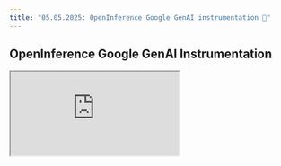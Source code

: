 ```yaml
---
title: "05.05.2025: OpenInference Google GenAI instrumentation 🧩"
---
```


<Update label="05.05.2025">

## OpenInference Google GenAI Instrumentation

<Frame>
  <iframe
    src="https://cdn.iframe.ly/bdf8oY5"
    width={1000}
    height={400}
    allowFullScreen
    allow="encrypted-media *;"
  />
</Frame>

We've added a Python auto-instrumentation library for the Google GenAI SDK. This enables seamless tracing of GenAI workflows with full OpenTelemetry compatibility. Traces can be exported to any OpenTelemetry collector.

### Installation

```bash
pip install openinference-instrumentation-google-genai
```

For more details on how to set up the tracing integration seamlessly:
<Card title="openinference-instrumentation-google-genai" icon="box" href="https://pypi.org/project/openinference-instrumentation-google-genai/" horizontal>
  GitHub
</Card>

Additionally, the Google GenAI instrumentor is now supported and works seamlessly with **Span Replay** in Phoenix, enabling deep trace inspection and replay for more effective debugging and observability.

<Card title="Google GenAI | Phoenix" icon="book" href="/phoenix/integrations/llm-providers/google-gen-ai" horizontal>
  GitHub
</Card>

### Acknowledgements

Big thanks to Harrison Chu for his contributions.

</Update>


